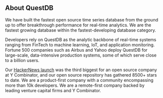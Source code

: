 <h2> About QuestDB</h2>

We have built the fastest open source time series database from the ground up to
offer breakthrough performance for real-time analytics. We are the fastest
growing database within the fastest-developing database category.

Developers rely on QuestDB as the analytic backbone of real-time systems ranging
from FinTech to machine learning, IoT, and application monitoring. Fortune 500
companies such as Airbus and Yahoo deploy QuestDB for large-scale,
data-intensive production systems, some of which serve close to a billion users.

Our <a href="https://news.ycombinator.com/item?id=23975807">HackerNews
launch</a> was the third biggest for an open source company at Y Combinator, and
our open source repository has gathered 8500+ stars to date. We are a
product-first company with a community encompassing more than 10k developers. We
are a remote-first company backed by leading venture capital firms and Y
Combinator.
